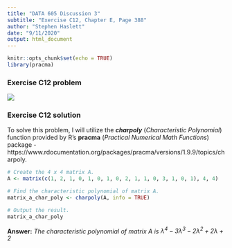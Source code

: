 ```yaml
---
title: "DATA 605 Discussion 3"
subtitle: "Exercise C12, Chapter E, Page 388"
author: "Stephen Haslett"
date: "9/11/2020"
output: html_document
---
```


```r
knitr::opts_chunk$set(echo = TRUE)
library(pracma)
```

### Exercise C12 problem
![](/Users/stephenhaslett/Data605/QuestionC12.png)


### Exercise C12 solution
To solve this problem, I will utilize the **_charpoly_** (_Characteristic Polynomial_) function provided by R's **pracma**
(_Practical Numerical Math Functions_) package - https://www.rdocumentation.org/packages/pracma/versions/1.9.9/topics/charpoly.

```r
# Create the 4 x 4 matrix A.
A <- matrix(c(1, 2, 1, 0, 1, 0, 1, 0, 2, 1, 1, 0, 3, 1, 0, 1), 4, 4)

# Find the characteristic polynomial of matrix A.
matrix_a_char_poly <- charpoly(A, info = TRUE)

# Output the result.
matrix_a_char_poly
```


**Answer:** _The characteristic polynomial of matrix A is $\lambda^4 -3\lambda^3 - 2\lambda^2 + 2\lambda + 2$_




